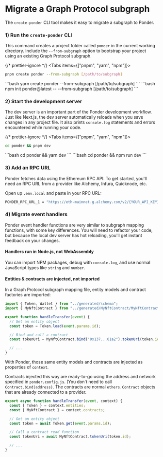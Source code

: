 
# Migrate a Graph Protocol subgraph

The `create-ponder` CLI tool makes it easy to migrate a subgraph to Ponder.

### 1) Run the `create-ponder` CLI

This command creates a project folder called `ponder` in the current working directory. Include the `--from-subgraph` option to bootstrap your project using an existing Graph Protocol subgraph.

{/* prettier-ignore */}
<Tabs items={["pnpm", "yarn", "npm"]}>
  <Tab>
```bash
pnpm create ponder --from-subgraph [/path/to/subgraph]
```
</Tab>
  <Tab>
```bash
yarn create ponder --from-subgraph [/path/to/subgraph]
```
</Tab>
  <Tab>
```bash
npm init ponder@latest -- --from-subgraph [/path/to/subgraph]
```
</Tab>
</Tabs>

### 2) Start the development server

The dev server is an important part of the Ponder development workflow. Just like Next.js, the dev server automatically reloads when you save changes in any project file. It also prints `console.log` statements and errors encountered while running your code.

{/* prettier-ignore */}
<Tabs items={["pnpm", "yarn", "npm"]}>
  <Tab>
```bash
cd ponder && pnpm dev
```
</Tab>
  <Tab>
```bash
cd ponder && yarn dev
```
</Tab>
  <Tab>
```bash
cd ponder && npm run dev
```
</Tab>
</Tabs>

### 3) Add an RPC URL

Ponder fetches data using the Ethereum RPC API. To get started, you'll need an RPC URL from a provider like Alchemy, Infura, Quicknode, etc.

Open up `.env.local` and paste in your RPC URL:

```bash filename=".env.local"
PONDER_RPC_URL_1 = "https://eth-mainnet.g.alchemy.com/v2/{YOUR_API_KEY}"
```

### 4) Migrate event handlers

Ponder event handler functions are very similar to subgraph mapping functions, with some key differences. You will need to refactor your code, but because the local dev server has hot reloading, you'll get instant feedback on your changes.

#### Handlers run in Node.js, not WebAssembly

You can import NPM packages, debug with `console.log`, and use normal JavaScript types like `string` and `number`.

#### Entities & contracts are injected, not imported

In a Graph Protocol subgraph mapping file, entity models and contract factories are imported:

```ts filename="mapping.ts"
import { Token, Wallet } from "../generated/schema";
import { MyNftContract } from "../generated/MyNftContract/MyNftContract";

export function handleTransfer(event) {
  // Get an entity object
  const token = Token.load(event.params.id);

  // Bind and call a contract
  const tokenUri = MyNftContract.bind("0x137...01a2").tokenUri(token.id);

  // ...
}
```

With Ponder, those same entity models and contracts are injected as properties of `context`.

Contracts injected this way are ready-to-go using the address and network specified in `ponder.config.js`. (You don't need to call `Contract.bind(address)`. The contracts are normal `ethers.Contract` objects that are already connected to a provider.

```ts filename="MyNftContract.ts"
export async function handleTransfer(event, context) {
  const { Token } = context.entities;
  const { MyNftContract } = context.contracts;

  // Get an entity object
  const token = await Token.get(event.params.id);

  // Call a contract read function
  const tokenUri = await MyNftContract.tokenUri(token.id);

  // ...
}
```

